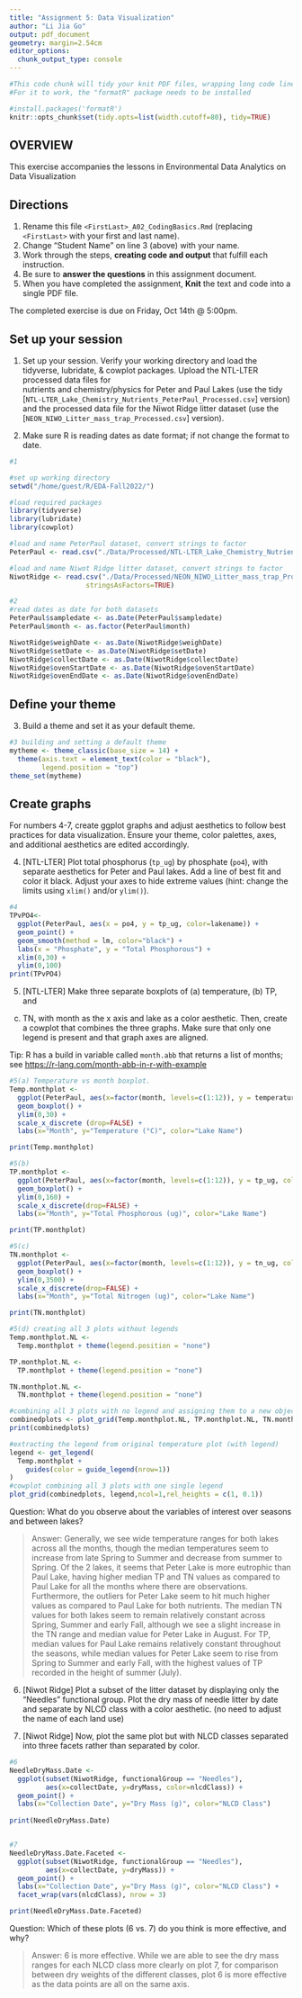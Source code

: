```yaml
---
title: "Assignment 5: Data Visualization"
author: "Li Jia Go"
output: pdf_document
geometry: margin=2.54cm
editor_options: 
  chunk_output_type: console
---
```


```r
#This code chunk will tidy your knit PDF files, wrapping long code lines
#For it to work, the "formatR" package needs to be installed

#install.packages('formatR')
knitr::opts_chunk$set(tidy.opts=list(width.cutoff=80), tidy=TRUE)
```

## OVERVIEW

This exercise accompanies the lessons in Environmental Data Analytics on Data Visualization 

## Directions
1. Rename this file `<FirstLast>_A02_CodingBasics.Rmd` (replacing `<FirstLast>` with your first and last name).
2. Change "Student Name" on line 3 (above) with your name.
3. Work through the steps, **creating code and output** that fulfill each instruction.
4. Be sure to **answer the questions** in this assignment document.
5. When you have completed the assignment, **Knit** the text and code into a single PDF file.

The completed exercise is due on Friday, Oct 14th @ 5:00pm.



## Set up your session 
1. Set up your session. Verify your working directory and load the tidyverse, 
lubridate, & cowplot packages. Upload the NTL-LTER processed data files for  
nutrients and chemistry/physics for Peter and Paul Lakes (use the tidy 
[`NTL-LTER_Lake_Chemistry_Nutrients_PeterPaul_Processed.csv`] version) and 
the processed data file for the Niwot Ridge litter dataset (use the
[`NEON_NIWO_Litter_mass_trap_Processed.csv`] version). 

2. Make sure R is reading dates as date format; if not change the format to date.

```r
#1  

#set up working directory
setwd("/home/guest/R/EDA-Fall2022/")

#load required packages
library(tidyverse)
library(lubridate)
library(cowplot)

#load and name PeterPaul dataset, convert strings to factor
PeterPaul <- read.csv("./Data/Processed/NTL-LTER_Lake_Chemistry_Nutrients_PeterPaul_Processed.csv", stringsAsFactors = TRUE) 

#load and name Niwot Ridge litter dataset, convert strings to factor
NiwotRidge <- read.csv("./Data/Processed/NEON_NIWO_Litter_mass_trap_Processed.csv", 
                   stringsAsFactors=TRUE)

#2 
#read dates as date for both datasets 
PeterPaul$sampledate <- as.Date(PeterPaul$sampledate)
PeterPaul$month <- as.factor(PeterPaul$month)

NiwotRidge$weighDate <- as.Date(NiwotRidge$weighDate)
NiwotRidge$setDate <- as.Date(NiwotRidge$setDate)
NiwotRidge$collectDate <- as.Date(NiwotRidge$collectDate) 
NiwotRidge$ovenStartDate <- as.Date(NiwotRidge$ovenStartDate)
NiwotRidge$ovenEndDate <- as.Date(NiwotRidge$ovenEndDate)

```
## Define your theme
3. Build a theme and set it as your default theme.

```r
#3 building and setting a default theme
mytheme <- theme_classic(base_size = 14) +
  theme(axis.text = element_text(color = "black"), 
        legend.position = "top")
theme_set(mytheme)

```

## Create graphs
For numbers 4-7, create ggplot graphs and adjust aesthetics to follow best 
practices for data visualization. Ensure your theme, color palettes, axes, 
and additional aesthetics are edited accordingly.

4. [NTL-LTER] Plot total phosphorus (`tp_ug`) by phosphate (`po4`), with 
separate aesthetics for Peter and Paul lakes. Add a line of best fit and 
color it black. Adjust your axes to hide extreme values (hint: change the 
limits using `xlim()` and/or `ylim()`).

```r
#4 
TPvPO4<-
  ggplot(PeterPaul, aes(x = po4, y = tp_ug, color=lakename)) + 
  geom_point() +
  geom_smooth(method = lm, color="black") +
  labs(x = "Phosphate", y = "Total Phosphorous") +
  xlim(0,30) +
  ylim(0,100)
print(TPvPO4)

```


5. [NTL-LTER] Make three separate boxplots of (a) temperature, (b) TP, and 
(c) TN, with month as the x axis and lake as a color aesthetic. Then, create 
a cowplot that combines the three graphs. Make sure that only one legend is 
present and that graph axes are aligned. 

Tip: R has a build in variable called `month.abb` that returns a list of months;
see <https://r-lang.com/month-abb-in-r-with-example>

```r
#5(a) Temperature vs month boxplot. 
Temp.monthplot <- 
  ggplot(PeterPaul, aes(x=factor(month, levels=c(1:12)), y = temperature_C, color=lakename)) +
  geom_boxplot() + 
  ylim(0,30) +
  scale_x_discrete (drop=FALSE) +
  labs(x="Month", y="Temperature (°C)", color="Lake Name") 

print(Temp.monthplot)

#5(b) 
TP.monthplot <- 
  ggplot(PeterPaul, aes(x=factor(month, levels=c(1:12)), y = tp_ug, color=lakename)) +
  geom_boxplot() + 
  ylim(0,160) +
  scale_x_discrete(drop=FALSE) +
  labs(x="Month", y="Total Phosphorous (ug)", color="Lake Name")

print(TP.monthplot)

#5(c)
TN.monthplot <- 
  ggplot(PeterPaul, aes(x=factor(month, levels=c(1:12)), y = tn_ug, color=lakename)) +
  geom_boxplot() + 
  ylim(0,3500) +
  scale_x_discrete(drop=FALSE) +
  labs(x="Month", y="Total Nitrogen (ug)", color="Lake Name")

print(TN.monthplot)

#5(d) creating all 3 plots without legends
Temp.monthplot.NL <- 
  Temp.monthplot + theme(legend.position = "none") 

TP.monthplot.NL <-
  TP.monthplot + theme(legend.position = "none")

TN.monthplot.NL <-
  TN.monthplot + theme(legend.position = "none")

#combining all 3 plots with no legend and assigning them to a new object
combinedplots <- plot_grid(Temp.monthplot.NL, TP.monthplot.NL, TN.monthplot.NL, nrow=1, align= 'h', rel_heights=c(1.25,1))
print(combinedplots)

#extracting the legend from original temperature plot (with legend)
legend <- get_legend(
  Temp.monthplot + 
    guides(color = guide_legend(nrow=1))
)
#cowplot combining all 3 plots with one single legend 
plot_grid(combinedplots, legend,ncol=1,rel_heights = c(1, 0.1))

```

Question: What do you observe about the variables of interest over seasons 
and between lakes? 

> Answer: Generally, we see wide temperature ranges for both lakes across all the months, though the median temperatures seem to increase from late Spring to Summer and decrease from summer to Spring. 
Of the 2 lakes, it seems that Peter Lake is more eutrophic than Paul Lake, having higher median TP and TN values as compared to Paul Lake for all the months where there are observations. Furthermore, the outliers for Peter Lake seem to hit much higher values as compared to Paul Lake for both nutrients. The median TN values for both lakes seem to remain relatively constant across Spring, Summer and early Fall, although we see a slight increase in the TN range and median value for Peter Lake in August. For TP, median values for Paul Lake remains relatively constant throughout the seasons, while median values for Peter Lake seem to rise from Spring to Summer and early Fall, with the highest values of TP recorded in the height of summer (July).  

6. [Niwot Ridge] Plot a subset of the litter dataset by displaying only the 
"Needles" functional group. Plot the dry mass of needle litter by date and 
separate by NLCD class with a color aesthetic. (no need to adjust the name 
of each land use)

7. [Niwot Ridge] Now, plot the same plot but with NLCD classes separated into 
three facets rather than separated by color. 

```r
#6
NeedleDryMass.Date <- 
  ggplot(subset(NiwotRidge, functionalGroup == "Needles"),
         aes(x=collectDate, y=dryMass, color=nlcdClass)) +
  geom_point() +
  labs(x="Collection Date", y="Dry Mass (g)", color="NLCD Class")
                
print(NeedleDryMass.Date)


#7 
NeedleDryMass.Date.Faceted <-
  ggplot(subset(NiwotRidge, functionalGroup == "Needles"),
         aes(x=collectDate, y=dryMass)) +
  geom_point() +
  labs(x="Collection Date", y="Dry Mass (g)", color="NLCD Class") +
  facet_wrap(vars(nlcdClass), nrow = 3)

print(NeedleDryMass.Date.Faceted)

```
Question: Which of these plots (6 vs. 7) do you think is more effective, and why? 

> Answer: 6 is more effective. While we are able to see the dry mass ranges for each NLCD class more clearly on plot 7, for comparison between dry weights of the different classes, plot 6 is more effective as the data points are all on the same axis. 